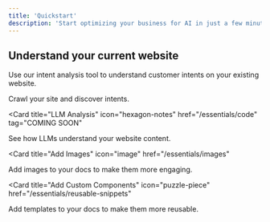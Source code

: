 ```yaml
---
title: 'Quickstart'
description: 'Start optimizing your business for AI in just a few minutes.'
---
```


## Understand your current website

Use our intent analysis tool to understand customer intents on your existing website.

<CardGroup>

<Card title="Intent Crawler" icon="sparkles" href="/intent-tools/intentcrawler">
  Crawl your site and discover intents.
</Card>

<Card
  title="LLM Analysis"
  icon="hexagon-notes"
  href="/essentials/code"
  tag="COMING SOON"
>
  See how LLMs understand your website content.
</Card>

<Card
  title="Add Images"
  icon="image"
  href="/essentials/images"
>
  Add images to your docs to make them more engaging.
</Card>

<Card
  title="Add Custom Components"
  icon="puzzle-piece"
  href="/essentials/reusable-snippets"
>
  Add templates to your docs to make them more reusable.
</Card>

</CardGroup>
